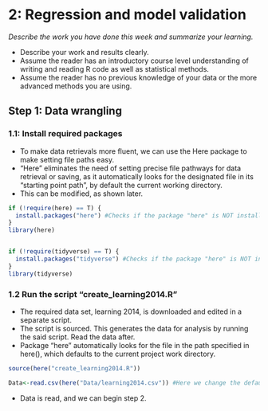 # 2: Regression and model validation  

*Describe the work you have done this week and summarize your learning.*

- Describe your work and results clearly. 
- Assume the reader has an introductory course level understanding of writing and reading R code as well as statistical methods.
- Assume the reader has no previous knowledge of your data or the more advanced methods you are using.

## Step 1: Data wrangling


### 1.1: Install required packages

* To make data retrievals more fluent, we can use the Here package to make setting file paths easy. 
* "Here" eliminates the need of setting precise file pathways for data retrieval or saving, as it automatically looks for the designated file in its "starting point path", by default the current working directory.
* This can be modified, as shown later. 

```r
if (!require(here) == T) {
  install.packages("here") #Checks if the package "here" is NOT installed. If this evaluates to TRUE, runs installation.  
}
library(here)


if (!require(tidyverse) == T) {
  install.packages("tidyverse") #Checks if the package "here" is NOT installed. If this evaluates to TRUE, runs installation.  
}
library(tidyverse)

```


### 1.2 Run the script "create_learning2014.R"


* The required data set, learning 2014, is downloaded and edited in a separate script. 
* The script is sourced. This generates the data for analysis by running the said script. Read the data after. 
* Package "here" automatically looks for the file in the path specified in here(), which defaults to the current project work directory. 


```r
source(here("create_learning2014.R"))

Data<-read.csv(here("Data/learning2014.csv")) #Here we change the default "here"-path by adding that the source should commence in its Data subfolder. We look for a file named "learning2014.csv". 
```

* Data is read, and we can begin step 2.

